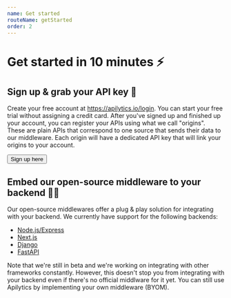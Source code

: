 ```yaml
---
name: Get started
routeName: getStarted
order: 2
---
```


# Get started in 10 minutes ⚡

## Sign up & grab your API key 🔑

Create your free account at <ExternalLink href="/login">https://apilytics.io/login</ExternalLink>.
You can start your free trial without assigning a credit card.
After you've signed up and finished up your account,
you can register your APIs using what we call "origins".
These are plain APIs that correspond to one source that sends their data to our middleware.
Each origin will have a dedicated API key that will link your origins to your account.

<Link href="/login">
  <Button className="btn-primary btn-outline mt-4">Sign up here</Button>
</Link>

<br />

## Embed our open-source middleware to your backend 👨‍💻

Our open-source middlewares offer a plug & play solution for integrating with your backend.
We currently have support for the following backends:

- [Node.js/Express](/docs/javascript)
- [Next.js](/docs/javascript)
- [Django](/docs/python)
- [FastAPI](/docs/python)

Note that we're still in beta and we're working on integrating with other frameworks constantly.
However, this doesn't stop you from integrating with your backend even if there's no official middlware for it yet.
You can still use Apilytics by <Link href="/docs/byom">implementing your own middleware (BYOM)</Link>.
